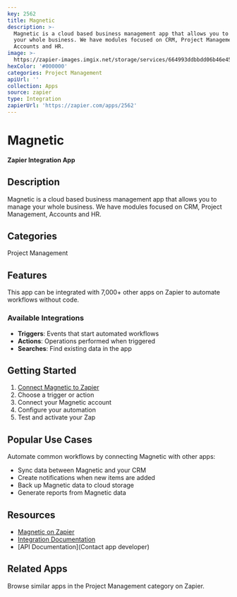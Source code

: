 ```yaml
---
key: 2562
title: Magnetic
description: >-
  Magnetic is a cloud based business management app that allows you to manage
  your whole business. We have modules focused on CRM, Project Management,
  Accounts and HR.
image: >-
  https://zapier-images.imgix.net/storage/services/664993ddbbdd06b46e452b56c213961d.png?auto=format%2Ccompress&ixlib=python-3.0.0&q=50
hexColor: '#000000'
categories: Project Management
apiUrl: ''
collection: Apps
source: zapier
type: Integration
zapierUrl: 'https://zapier.com/apps/2562'
---
```

# Magnetic

**Zapier Integration App**

## Description

Magnetic is a cloud based business management app that allows you to manage your whole business. We have modules focused on CRM, Project Management, Accounts and HR.

## Categories

Project Management

## Features

This app can be integrated with 7,000+ other apps on Zapier to automate workflows without code.

### Available Integrations

- **Triggers**: Events that start automated workflows
- **Actions**: Operations performed when triggered
- **Searches**: Find existing data in the app

## Getting Started

1. [Connect Magnetic to Zapier](https://zapier.com/apps/2562)
2. Choose a trigger or action
3. Connect your Magnetic account
4. Configure your automation
5. Test and activate your Zap

## Popular Use Cases

Automate common workflows by connecting Magnetic with other apps:

- Sync data between Magnetic and your CRM
- Create notifications when new items are added
- Back up Magnetic data to cloud storage
- Generate reports from Magnetic data

## Resources

- [Magnetic on Zapier](https://zapier.com/apps/2562)
- [Integration Documentation](https://zapier.com/apps/2562/integrations)
- [API Documentation](Contact app developer)

## Related Apps

Browse similar apps in the Project Management category on Zapier.
